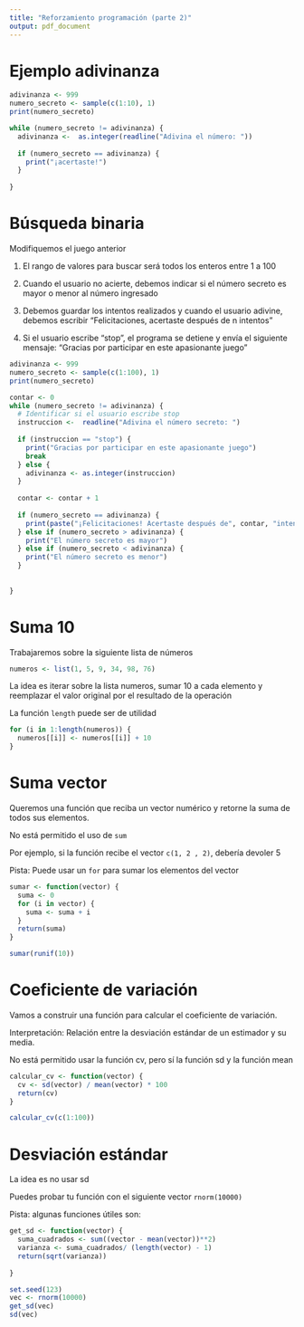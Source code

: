 ```yaml
---
title: "Reforzamiento programación (parte 2)"
output: pdf_document
---
```


# Ejemplo adivinanza

```r
adivinanza <- 999
numero_secreto <- sample(c(1:10), 1) 
print(numero_secreto)

while (numero_secreto != adivinanza) {
  adivinanza <-  as.integer(readline("Adivina el número: "))   
  
  if (numero_secreto == adivinanza) {
    print("¡acertaste!")
  }
  
}

```



# Búsqueda binaria

Modifiquemos el juego anterior

1. El rango de valores para buscar será todos los enteros entre 1 a 100

2. Cuando el usuario no acierte, debemos indicar si el número secreto es mayor o menor al número ingresado  

3. Debemos guardar los intentos realizados y cuando el usuario adivine, debemos escribir "Felicitaciones, acertaste después de n intentos" 

4. Si el usuario escribe "stop", el programa se detiene y envía el siguiente mensaje: "Gracias por participar en este apasionante juego" 


```r

adivinanza <- 999
numero_secreto <- sample(c(1:100), 1) 
print(numero_secreto)

contar <- 0
while (numero_secreto != adivinanza) {
  # Identificar si el usuario escribe stop
  instruccion <-  readline("Adivina el número secreto: ")   
  
  if (instruccion == "stop") {
    print("Gracias por participar en este apasionante juego")
    break
  } else {
    adivinanza <- as.integer(instruccion)
  }
  
  contar <- contar + 1
  
  if (numero_secreto == adivinanza) {
    print(paste("¡Felicitaciones! Acertaste después de", contar, "intentos"))
  } else if (numero_secreto > adivinanza) {
    print("El número secreto es mayor")
  } else if (numero_secreto < adivinanza) {
    print("El número secreto es menor")
  }
  
  
}
```


# Suma 10

Trabajaremos sobre la siguiente lista de números

```r
numeros <- list(1, 5, 9, 34, 98, 76)
```

La idea es iterar sobre la lista numeros, sumar 10 a cada elemento y reemplazar el valor original por el resultado de la operación

La función `length` puede ser de utilidad

```r

for (i in 1:length(numeros)) {
  numeros[[i]] <- numeros[[i]] + 10
}

```

# Suma vector

Queremos una función que reciba un vector numérico y retorne la suma de todos sus elementos.

No está permitido el uso de `sum`

Por ejemplo, si la función recibe el vector `c(1, 2 , 2)`, debería devoler 5

Pista: Puede usar un `for` para sumar los elementos del vector


```r
sumar <- function(vector) {
  suma <- 0
  for (i in vector) {
    suma <- suma + i    
  }
  return(suma)
}

sumar(runif(10))
```


# Coeficiente de variación

Vamos a construir una función para calcular el coeficiente de variación.

Interpretación: Relación entre la desviación estándar de un estimador y su media.

No está permitido usar la función cv, pero sí la función sd y la función mean


```r
calcular_cv <- function(vector) {
  cv <- sd(vector) / mean(vector) * 100
  return(cv)
}

calcular_cv(c(1:100))
```

# Desviación estándar

La idea es no usar sd

Puedes probar tu función con el siguiente vector `rnorm(10000)`

Pista: algunas funciones útiles son:

```r
get_sd <- function(vector) {
  suma_cuadrados <- sum((vector - mean(vector))**2)
  varianza <- suma_cuadrados/ (length(vector) - 1)
  return(sqrt(varianza))
  
}

set.seed(123)
vec <- rnorm(10000)
get_sd(vec)
sd(vec)
```





